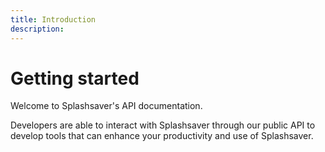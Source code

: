 ```yaml
---
title: Introduction
description:
---
```


# Getting started

Welcome to Splashsaver's API documentation.

Developers are able to interact with Splashsaver through our public API to develop tools that can enhance your productivity and use of Splashsaver.
